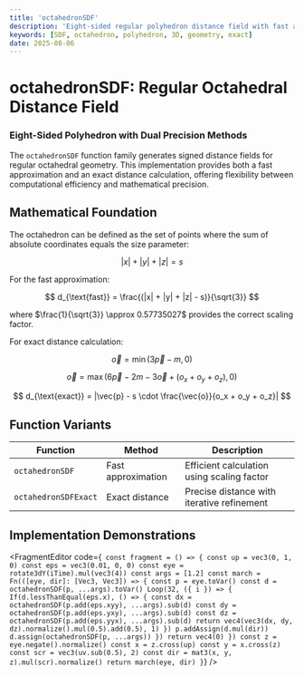 ```yaml
---
title: 'octahedronSDF'
description: 'Eight-sided regular polyhedron distance field with fast and exact variants'
keywords: [SDF, octahedron, polyhedron, 3D, geometry, exact]
date: 2025-08-06
---
```



# octahedronSDF: Regular Octahedral Distance Field

### Eight-Sided Polyhedron with Dual Precision Methods

The `octahedronSDF` function family generates signed distance fields for regular octahedral geometry. This implementation provides both a fast approximation and an exact distance calculation, offering flexibility between computational efficiency and mathematical precision.

## Mathematical Foundation

The octahedron can be defined as the set of points where the sum of absolute coordinates equals the size parameter:

$$
|x| + |y| + |z| = s
$$

For the fast approximation:

$$
d_{\text{fast}} = \frac{(|x| + |y| + |z| - s)}{\sqrt{3}}
$$

where $\frac{1}{\sqrt{3}} \approx 0.57735027$ provides the correct scaling factor.

For exact distance calculation:

$$
\vec{o} = \min(3\vec{p} - m, 0)
$$

$$
\vec{o} = \max(6\vec{p} - 2m - 3\vec{o} + (o_x + o_y + o_z), 0)
$$

$$
d_{\text{exact}} = |\vec{p} - s \cdot \frac{\vec{o}}{o_x + o_y + o_z}|
$$

## Function Variants

| Function             | Method             | Description                                |
| -------------------- | ------------------ | ------------------------------------------ |
| `octahedronSDF`      | Fast approximation | Efficient calculation using scaling factor |
| `octahedronSDFExact` | Exact distance     | Precise distance with iterative refinement |

## Implementation Demonstrations

<FragmentEditor
        code={`
const fragment = () => {
        const up = vec3(0, 1, 0)
        const eps = vec3(0.01, 0, 0)
        const eye = rotate3dY(iTime).mul(vec3(4))
        const args = [1.2]
        const march = Fn(([eye, dir]: [Vec3, Vec3]) => {
                const p = eye.toVar()
                const d = octahedronSDF(p, ...args).toVar()
                Loop(32, ({ i }) => {
                        If(d.lessThanEqual(eps.x), () => {
                                const dx = octahedronSDF(p.add(eps.xyy), ...args).sub(d)
                                const dy = octahedronSDF(p.add(eps.yxy), ...args).sub(d)
                                const dz = octahedronSDF(p.add(eps.yyx), ...args).sub(d)
                                return vec4(vec3(dx, dy, dz).normalize().mul(0.5).add(0.5), 1)
                        })
                        p.addAssign(d.mul(dir))
                        d.assign(octahedronSDF(p, ...args))
                })
                return vec4(0)
        })
        const z = eye.negate().normalize()
        const x = z.cross(up)
        const y = x.cross(z)
        const scr = vec3(uv.sub(0.5), 2)
        const dir = mat3(x, y, z).mul(scr).normalize()
        return march(eye, dir)
}`}
/>
